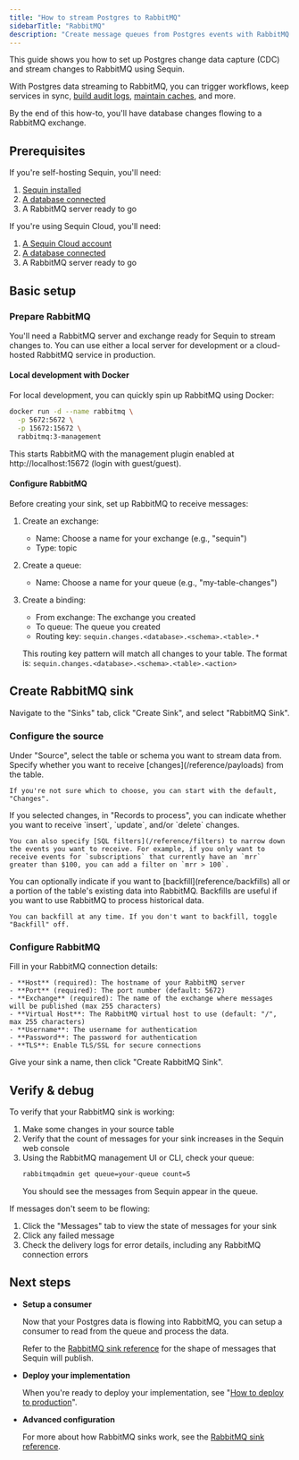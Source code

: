 ```yaml
---
title: "How to stream Postgres to RabbitMQ"
sidebarTitle: "RabbitMQ"
description: "Create message queues from Postgres events with RabbitMQ. Stream database changes to RabbitMQ to trigger workflows, keep services in sync, and more."
---
```


This guide shows you how to set up Postgres change data capture (CDC) and stream changes to RabbitMQ using Sequin.

With Postgres data streaming to RabbitMQ, you can trigger workflows, keep services in sync, [build audit logs](/how-to/create-audit-logs), [maintain caches](/how-to/maintain-caches), and more.

By the end of this how-to, you'll have database changes flowing to a RabbitMQ exchange.

## Prerequisites

If you're self-hosting Sequin, you'll need:

1. [Sequin installed](/running-sequin)
2. [A database connected](/connect-postgres)
3. A RabbitMQ server ready to go

If you're using Sequin Cloud, you'll need:

1. [A Sequin Cloud account](https://console.sequinstream.com)
2. [A database connected](/connect-postgres)
3. A RabbitMQ server ready to go

## Basic setup

### Prepare RabbitMQ

You'll need a RabbitMQ server and exchange ready for Sequin to stream changes to. You can use either a local server for development or a cloud-hosted RabbitMQ service in production.

#### Local development with Docker

For local development, you can quickly spin up RabbitMQ using Docker:

```bash
docker run -d --name rabbitmq \
  -p 5672:5672 \
  -p 15672:15672 \
  rabbitmq:3-management
```

This starts RabbitMQ with the management plugin enabled at http://localhost:15672 (login with guest/guest).

#### Configure RabbitMQ

Before creating your sink, set up RabbitMQ to receive messages:

1. Create an exchange:
   - Name: Choose a name for your exchange (e.g., "sequin")
   - Type: topic

2. Create a queue:
   - Name: Choose a name for your queue (e.g., "my-table-changes")

3. Create a binding:
   - From exchange: The exchange you created
   - To queue: The queue you created
   - Routing key: `sequin.changes.<database>.<schema>.<table>.*`

   This routing key pattern will match all changes to your table. The format is:
   `sequin.changes.<database>.<schema>.<table>.<action>`

## Create RabbitMQ sink

Navigate to the "Sinks" tab, click "Create Sink", and select "RabbitMQ Sink".

### Configure the source

<Steps>
  <Step title="Select source table or schema">
    Under "Source", select the table or schema you want to stream data from.
  </Step>

  <Step title="Choose message type">
    Specify whether you want to receive [changes](/reference/payloads) from the table.

    If you're not sure which to choose, you can start with the default, "Changes".
  </Step>

  <Step title="Specify filters">
    If you selected changes, in "Records to process", you can indicate whether you want to receive `insert`, `update`, and/or `delete` changes.

    You can also specify [SQL filters](/reference/filters) to narrow down the events you want to receive. For example, if you only want to receive events for `subscriptions` that currently have an `mrr` greater than $100, you can add a filter on `mrr > 100`.
  </Step>

  <Step title="Specify backfill">
    You can optionally indicate if you want to [backfill](reference/backfills) all or a portion of the table's existing data into RabbitMQ. Backfills are useful if you want to use RabbitMQ to process historical data.

    You can backfill at any time. If you don't want to backfill, toggle "Backfill" off.
  </Step>
</Steps>

### Configure RabbitMQ

<Steps>
  <Step title="Enter RabbitMQ connection details">
    Fill in your RabbitMQ connection details:

    - **Host** (required): The hostname of your RabbitMQ server
    - **Port** (required): The port number (default: 5672)
    - **Exchange** (required): The name of the exchange where messages will be published (max 255 characters)
    - **Virtual Host**: The RabbitMQ virtual host to use (default: "/", max 255 characters)
    - **Username**: The username for authentication
    - **Password**: The password for authentication
    - **TLS**: Enable TLS/SSL for secure connections
  </Step>

  <Step title="Create the sink">
    Give your sink a name, then click "Create RabbitMQ Sink".
  </Step>
</Steps>

## Verify & debug

To verify that your RabbitMQ sink is working:

1. Make some changes in your source table
2. Verify that the count of messages for your sink increases in the Sequin web console
3. Using the RabbitMQ management UI or CLI, check your queue:
   ```bash
   rabbitmqadmin get queue=your-queue count=5
   ```
   You should see the messages from Sequin appear in the queue.

If messages don't seem to be flowing:

1. Click the "Messages" tab to view the state of messages for your sink
2. Click any failed message
3. Check the delivery logs for error details, including any RabbitMQ connection errors

## Next steps

- **Setup a consumer**

   Now that your Postgres data is flowing into RabbitMQ, you can setup a consumer to read from the queue and process the data.

   Refer to the [RabbitMQ sink reference](/reference/sinks/rabbitmq) for the shape of messages that Sequin will publish.

- **Deploy your implementation**

   When you're ready to deploy your implementation, see "[How to deploy to production](/how-to/deploy-to-production)".

- **Advanced configuration**

   For more about how RabbitMQ sinks work, see the [RabbitMQ sink reference](/reference/sinks/rabbitmq).

